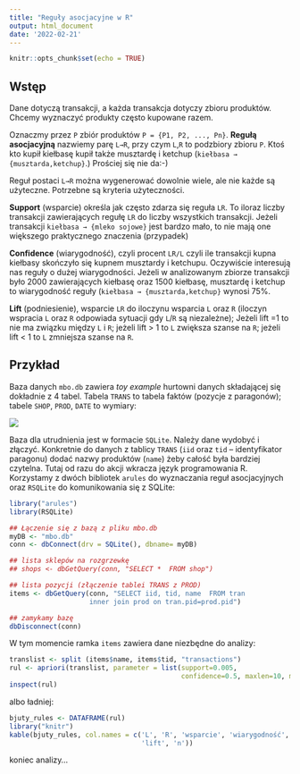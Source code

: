 ```yaml
---
title: "Reguły asocjacyjne w R"
output: html_document
date: '2022-02-21'
---
```


```r
knitr::opts_chunk$set(echo = TRUE)
```

## Wstęp

Dane dotyczą transakcji, a każda transakcja dotyczy zbioru produktów. 
Chcemy wyznaczyć produkty często kupowane razem.

Oznaczmy przez `P` zbiór produktów `P = {P1, P2, ..., Pn}`.
**Regułą asocjacyjną** nazwiemy parę `L→R`, przy czym `L`,`R` 
to podzbiory zbioru `P`.
Ktoś kto kupił kiełbasę kupił 
także musztardę i ketchup (`kiełbasa → {musztarda,ketchup}`.)
Prościej się nie da:-)

Reguł postaci `L→R` można wygenerować dowolnie wiele, 
ale nie każde są użyteczne. Potrzebne są kryteria użyteczności.

**Support** (wsparcie) określa jak często
zdarza się reguła `LR`. To iloraz liczby transakcji 
zawierających regułę `LR` do liczby wszystkich transakcji. Jeżeli transakcji
`kiełbasa → {mleko sojowe}` jest bardzo mało,
to nie mają one większego praktycznego znaczenia (przypadek)

**Confidence** (wiarygodność), czyli procent `LR/L` czyli ile transakcji kupna
kiełbasy skończyło się kupnem musztardy i ketchupu. Oczywiście interesują nas
reguły o dużej wiarygodności. Jeżeli w analizowanym zbiorze
transakcji było 2000 zawierających kiełbasę oraz 1500 kiełbasę,
musztardę i ketchup to 
wiarygodność reguły (`kiełbasa → {musztarda,ketchup}` wynosi 75%.


**Lift** (podniesienie), wsparcie `LR` do iloczynu wsparcia `L` oraz `R` (iloczyn
wspracia `L` oraz `R` odpowiada sytuacji gdy `L`/`R` są niezależne);
Jeżeli lift =1 to nie ma związku między `L` i `R`; jeżeli lift > 1 to `L` zwiększa
szanse na `R`; 
jeżeli lift < 1 to `L` zmniejsza szanse na `R`.

## Przykład

Baza danych `mbo.db` zawiera *toy example* hurtowni danych składającej się
dokładnie z 4 tabel. Tabela `TRANS` to tabela faktów (pozycje z paragonów); tabele
`SHOP`, `PROD`, `DATE` to wymiary:

![](./MBO_diagram.png)

Baza dla utrudnienia jest w formacie `SQLite`. Należy dane wydobyć i złączyć. 
Konkretnie do danych z tablicy `TRANS` (`iid` oraz `tid` -- identyfikator paragonu) 
dodać nazwy produktów
(`name`) żeby całość była bardziej czytelna. 
Tutaj od razu do akcji wkracza język programowania R. Korzystamy
z dwóch bibliotek `arules` do wyznaczania reguł asocjacyjnych
oraz `RSQLite` do komunikowania się z SQLite:


```r
library("arules")
library(RSQLite)

## Łączenie się z bazą z pliku mbo.db
myDB <- "mbo.db"
conn <- dbConnect(drv = SQLite(), dbname= myDB)

## lista sklepów na rozgrzewkę
## shops <- dbGetQuery(conn, "SELECT *  FROM shop")

## lista pozycji (złączenie tablei TRANS z PROD)
items <- dbGetQuery(conn, "SELECT iid, tid, name  FROM tran 
                    inner join prod on tran.pid=prod.pid")

## zamykamy bazę
dbDisconnect(conn)
```

W tym momencie ramka `items` zawiera dane niezbędne do analizy:

```r
translist <- split (items$name, items$tid, "transactions")
rul <- apriori(translist, parameter = list(support=0.005, 
                                           confidence=0.5, maxlen=10, minlen=2))
inspect(rul)
```

albo ładniej:

```r
bjuty_rules <- DATAFRAME(rul)
library("knitr")
kable(bjuty_rules, col.names = c('L', 'R', 'wsparcie', 'wiarygodność', 'coverage',
                                 'lift', 'n'))
```

koniec analizy...